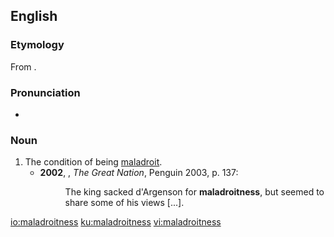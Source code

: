 ==English==
===Etymology===
From {{suffix|maladroit|ness|lang=en}}.

===Pronunciation===
*{{a|UK}} {{IPA|/maləˈdɹɔɪtnəs/|lang=en}}

===Noun===
{{en-noun|~|es}}

# The condition of being [[maladroit]].
#*'''2002''', {{w|Colin Jones (historian)|Colin Jones}}, ''The Great Nation'', Penguin 2003, p. 137:
#*:The king sacked d'Argenson for '''maladroitness''', but seemed to share some of his views [...].

[[io:maladroitness]]
[[ku:maladroitness]]
[[vi:maladroitness]]